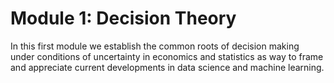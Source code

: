 # Module 1: Decision Theory {-}

In this first module we establish the common roots of decision making under conditions of uncertainty in economics and statistics as way to frame and appreciate current developments in data science and machine learning.

